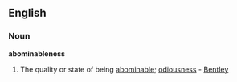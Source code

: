 ==English==

===Noun===
'''abominableness'''

#The quality or state of being [[abominable]]; [[odiousness]] - [[Bentley]]